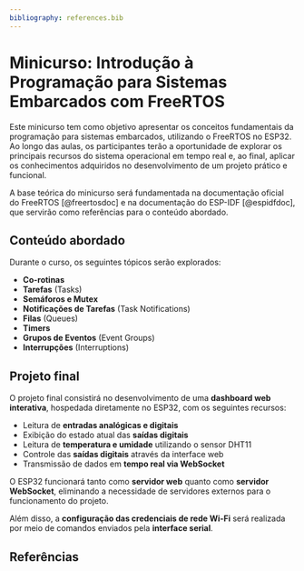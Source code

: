 ```yaml
---
bibliography: references.bib
---
```


# Minicurso: Introdução à Programação para Sistemas Embarcados com FreeRTOS

Este minicurso tem como objetivo apresentar os conceitos fundamentais da programação para sistemas embarcados, utilizando o FreeRTOS no ESP32. Ao longo das aulas, os participantes terão a oportunidade de explorar os principais recursos do sistema operacional em tempo real e, ao final, aplicar os conhecimentos adquiridos no desenvolvimento de um projeto prático e funcional.

A base teórica do minicurso será fundamentada na documentação oficial do FreeRTOS [@freertosdoc] e na documentação do ESP-IDF [@espidfdoc], que servirão como referências para o conteúdo abordado.

## Conteúdo abordado

Durante o curso, os seguintes tópicos serão explorados:

- **Co-rotinas**
- **Tarefas** (Tasks)
- **Semáforos e Mutex**
- **Notificações de Tarefas** (Task Notifications)
- **Filas** (Queues)
- **Timers**
- **Grupos de Eventos** (Event Groups)
- **Interrupções** (Interruptions)

## Projeto final

O projeto final consistirá no desenvolvimento de uma **dashboard web interativa**, hospedada diretamente no ESP32, com os seguintes recursos:

- Leitura de **entradas analógicas e digitais**
- Exibição do estado atual das **saídas digitais**
- Leitura de **temperatura e umidade** utilizando o sensor DHT11
- Controle das **saídas digitais** através da interface web
- Transmissão de dados em **tempo real via WebSocket**

O ESP32 funcionará tanto como **servidor web** quanto como **servidor WebSocket**, eliminando a necessidade de servidores externos para o funcionamento do projeto.

Além disso, a **configuração das credenciais de rede Wi-Fi** será realizada por meio de comandos enviados pela **interface serial**.

## Referências
